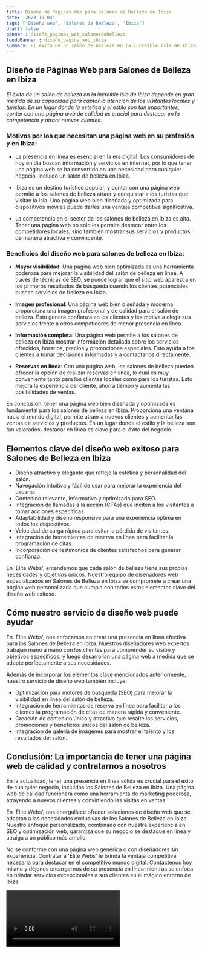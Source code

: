 ```yaml
---
title: Diseño de Páginas Web para Salones de Belleza en Ibiza
date: '2023-10-04'
tags: ['Diseño web', 'Salones de Belleza', 'Ibiza']
draft: false
banner : diseño_paginas_web_salonesdebelleza
fondoBanner : diseño_pagina_web_ibiza
summary: El éxito de un salón de belleza en la increíble isla de Ibiza depende en gran medida de su capacidad para captar la atención de los visitantes locales y turistas. En un lugar donde la estética y el estilo son tan importantes, contar con una página web de calidad es crucial para destacar en la competencia y atraer nuevos clientes.
---
```


## Diseño de Páginas Web para Salones de Belleza en Ibiza

*El éxito de un salón de belleza en la increíble isla de Ibiza depende en gran medida de su capacidad para captar la atención de los visitantes locales y turistas. En un lugar donde la estética y el estilo son tan importantes, contar con una página web de calidad es crucial para destacar en la competencia y atraer nuevos clientes.*

### Motivos por los que necesitan una página web en su profesión y en Ibiza:

- La presencia en línea es esencial en la era digital. Los consumidores de hoy en día buscan información y servicios en internet, por lo que tener una página web se ha convertido en una necesidad para cualquier negocio, incluido un salón de belleza en Ibiza.

- Ibiza es un destino turístico popular, y contar con una página web permite a los salones de belleza atraer y conquistar a los turistas que visitan la isla. Una página web bien diseñada y optimizada para dispositivos móviles puede darles una ventaja competitiva significativa.

- La competencia en el sector de los salones de belleza en Ibiza es alta. Tener una página web no solo les permite destacar entre los competidores locales, sino también mostrar sus servicios y productos de manera atractiva y convincente.

### Beneficios del diseño web para salones de belleza en Ibiza:

- **Mayor visibilidad**: Una página web bien optimizada es una herramienta poderosa para mejorar la visibilidad del salón de belleza en línea. A través de técnicas de SEO, se puede lograr que el sitio web aparezca en los primeros resultados de búsqueda cuando los clientes potenciales buscan servicios de belleza en Ibiza.

- **Imagen profesional**: Una página web bien diseñada y moderna proporciona una imagen profesional y de calidad para el salón de belleza. Esto genera confianza en los clientes y les motiva a elegir sus servicios frente a otros competidores de menor presencia en línea.

- **Información completa**: Una página web permite a los salones de belleza en Ibiza mostrar información detallada sobre los servicios ofrecidos, horarios, precios y promociones especiales. Esto ayuda a los clientes a tomar decisiones informadas y a contactarlos directamente.

- **Reservas en línea**: Con una página web, los salones de belleza pueden ofrecer la opción de realizar reservas en línea, lo cual es muy conveniente tanto para los clientes locales como para los turistas. Esto mejora la experiencia del cliente, ahorra tiempo y aumenta las posibilidades de ventas.

En conclusión, tener una página web bien diseñada y optimizada es fundamental para los salones de belleza en Ibiza. Proporciona una ventana hacia el mundo digital, permite atraer a nuevos clientes y aumentar las ventas de servicios y productos. En un lugar donde el estilo y la belleza son tan valorados, destacar en línea es clave para el éxito del negocio.

<GifSeo />

<Cta />

## Elementos clave del diseño web exitoso para Salones de Belleza en Ibiza

- Diseño atractivo y elegante que refleje la estética y personalidad del salón.
- Navegación intuitiva y fácil de usar para mejorar la experiencia del usuario.
- Contenido relevante, informativo y optimizado para SEO.
- Integración de llamadas a la acción (CTAs) que inciten a los visitantes a tomar acciones específicas.
- Adaptabilidad y diseño responsive para una experiencia óptima en todos los dispositivos.
- Velocidad de carga rápida para evitar la pérdida de visitantes.
- Integración de herramientas de reserva en línea para facilitar la programación de citas.
- Incorporación de testimonios de clientes satisfechos para generar confianza.

En 'Élite Webs', entendemos que cada salón de belleza tiene sus propias necesidades y objetivos únicos. Nuestro equipo de diseñadores web especializados en Salones de Belleza en Ibiza se compromete a crear una página web personalizada que cumpla con todos estos elementos clave del diseño web exitoso.

## Cómo nuestro servicio de diseño web puede ayudar

En 'Élite Webs', nos enfocamos en crear una presencia en línea efectiva para los Salones de Belleza en Ibiza. Nuestros diseñadores web expertos trabajan mano a mano con los clientes para comprender su visión y objetivos específicos, y luego desarrollan una página web a medida que se adapte perfectamente a sus necesidades.

Además de incorporar los elementos clave mencionados anteriormente, nuestro servicio de diseño web también incluye:

- Optimización para motores de búsqueda (SEO) para mejorar la visibilidad en línea del salón de belleza.
- Integración de herramientas de reserva en línea para facilitar a los clientes la programación de citas de manera rápida y conveniente.
- Creación de contenido único y atractivo que resalte los servicios, promociones y beneficios únicos del salón de belleza.
- Integración de galería de imágenes para mostrar el talento y los resultados del salón.

## Conclusión: La importancia de tener una página web de calidad y contratarnos a nosotros

En la actualidad, tener una presencia en línea sólida es crucial para el éxito de cualquier negocio, incluidos los Salones de Belleza en Ibiza. Una página web de calidad funcionará como una herramienta de marketing poderosa, atrayendo a nuevos clientes y convirtiendo las visitas en ventas.

En 'Élite Webs', nos enorgullece ofrecer soluciones de diseño web que se adaptan a las necesidades exclusivas de los Salones de Belleza en Ibiza. Nuestro enfoque personalizado, combinado con nuestra experiencia en SEO y optimización web, garantiza que su negocio se destaque en línea y atraiga a un público más amplio.

No se conforme con una página web genérica o con diseñadores sin experiencia. Contratar a 'Élite Webs' le brinda la ventaja competitiva necesaria para destacar en el competitivo mundo digital. Contáctenos hoy mismo y déjenos encargarnos de su presencia en línea mientras se enfoca en brindar servicios excepcionales a sus clientes en el mágico entorno de Ibiza.

<Video />

<CtaBot job='Salones de Belleza' city='Ibiza'/>

<Gmaps query='Ibiza+españa+maps' />